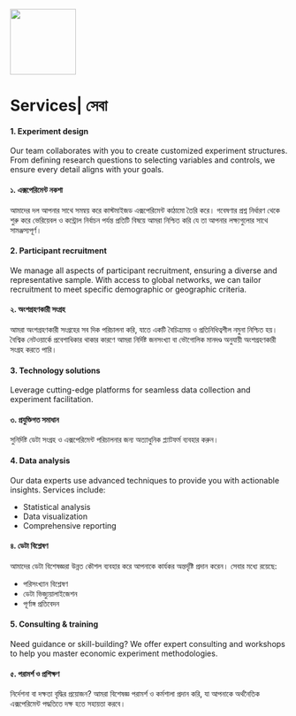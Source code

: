 ![](images/logo.jpg){width="119"}

# Services| সেবা

#### 1. Experiment design

Our team collaborates with you to create customized experiment structures. From defining research questions to selecting variables and controls, we ensure every detail aligns with your goals.

#### ১. এক্সপেরিমেন্ট নকশা

আমাদের দল আপনার সাথে সমন্বয় করে কাস্টমাইজড এক্সপেরিমেন্ট কাঠামো তৈরি করে। গবেষণার প্রশ্ন নির্ধারণ থেকে শুরু করে ভেরিয়েবল ও কন্ট্রোল নির্বাচন পর্যন্ত প্রতিটি বিষয়ে আমরা নিশ্চিত করি যে তা আপনার লক্ষ্যগুলোর সাথে সামঞ্জস্যপূর্ণ।

#### 2. Participant recruitment

We manage all aspects of participant recruitment, ensuring a diverse and representative sample. With access to global networks, we can tailor recruitment to meet specific demographic or geographic criteria.

#### ২. অংশগ্রহণকারী সংগ্রহ

আমরা অংশগ্রহণকারী সংগ্রহের সব দিক পরিচালনা করি, যাতে একটি বৈচিত্র্যময় ও প্রতিনিধিত্বশীল নমুনা নিশ্চিত হয়। বৈশ্বিক নেটওয়ার্কে প্রবেশাধিকার থাকার কারণে আমরা নির্দিষ্ট জনসংখ্যা বা ভৌগোলিক মানদণ্ড অনুযায়ী অংশগ্রহণকারী সংগ্রহ করতে পারি।

#### 3. Technology solutions

Leverage cutting-edge platforms for seamless data collection and experiment facilitation.

#### ৩. প্রযুক্তিগত সমাধান

সুনির্দিষ্ট ডেটা সংগ্রহ ও এক্সপেরিমেন্ট পরিচালনার জন্য অত্যাধুনিক প্ল্যাটফর্ম ব্যবহার করুন।

#### 4. Data analysis

Our data experts use advanced techniques to provide you with actionable insights. Services include:

- Statistical analysis
- Data visualization
- Comprehensive reporting

#### ৪. ডেটা বিশ্লেষণ

আমাদের ডেটা বিশেষজ্ঞরা উন্নত কৌশল ব্যবহার করে আপনাকে কার্যকর অন্তর্দৃষ্টি প্রদান করেন। সেবার মধ্যে রয়েছে:

- পরিসংখ্যান বিশ্লেষণ
- ডেটা ভিজ্যুয়ালাইজেশন
- পূর্ণাঙ্গ প্রতিবেদন

#### 5. Consulting & training

Need guidance or skill-building? We offer expert consulting and workshops to help you master economic experiment methodologies.

#### ৫. পরামর্শ ও প্রশিক্ষণ

নির্দেশনা বা দক্ষতা বৃদ্ধির প্রয়োজন? আমরা বিশেষজ্ঞ পরামর্শ ও কর্মশালা প্রদান করি, যা আপনাকে অর্থনৈতিক এক্সপেরিমেন্ট পদ্ধতিতে দক্ষ হতে সহায়তা করবে।
